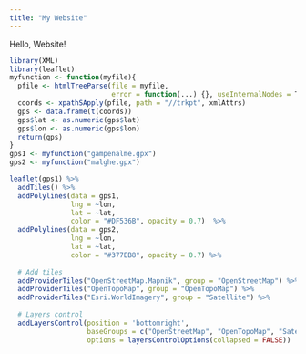 ```yaml
---
title: "My Website"
---
```


Hello, Website!



```r
library(XML)
library(leaflet)
myfunction <- function(myfile){
  pfile <- htmlTreeParse(file = myfile, 
                         error = function(...) {}, useInternalNodes = T)
  coords <- xpathSApply(pfile, path = "//trkpt", xmlAttrs)
  gps <- data.frame(t(coords))
  gps$lat <- as.numeric(gps$lat)
  gps$lon <- as.numeric(gps$lon)
  return(gps)
}
gps1 <- myfunction("gampenalme.gpx")
gps2 <- myfunction("malghe.gpx")

leaflet(gps1) %>% 
  addTiles() %>% 
  addPolylines(data = gps1, 
               lng = ~lon, 
               lat = ~lat,
               color = "#DF536B", opacity = 0.7)  %>% 
  addPolylines(data = gps2, 
               lng = ~lon, 
               lat = ~lat,
               color = "#377EB8", opacity = 0.7) %>%
  
  # Add tiles
  addProviderTiles("OpenStreetMap.Mapnik", group = "OpenStreetMap") %>%
  addProviderTiles("OpenTopoMap", group = "OpenTopoMap") %>%
  addProviderTiles("Esri.WorldImagery", group = "Satellite") %>%
  
  # Layers control
  addLayersControl(position = 'bottomright',
                   baseGroups = c("OpenStreetMap", "OpenTopoMap", "Satellite"),
                   options = layersControlOptions(collapsed = FALSE)) 
```

